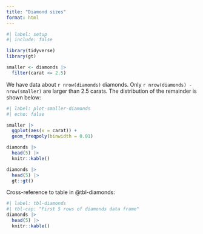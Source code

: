 ```yaml
---
title: "Diamond sizes"
format: html
---
```


```r
#| label: setup
#| include: false

library(tidyverse)
library(gt)

smaller <- diamonds |> 
  filter(carat <= 2.5)
```

We have data about `r nrow(diamonds)` diamonds. Only `r nrow(diamonds) - nrow(smaller)` are larger than 2.5 carats. The distribution of the remainder is shown below:

```r
#| label: plot-smaller-diamonds
#| echo: false

smaller |> 
  ggplot(aes(x = carat)) + 
  geom_freqpoly(binwidth = 0.01)
```

```r
diamonds |> 
  head(5) |> 
  knitr::kable()

```

```r
diamonds |> 
  head(5) |> 
  gt::gt()
```

Cross-reference to table in @tbl-diamonds:

```r
#| label: tbl-diamonds
#| tbl-cap: "First 5 rows of diamonds data frame"
diamonds |> 
  head(5) |> 
  knitr::kable()
```
